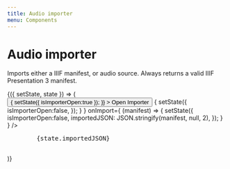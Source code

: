```yaml
---
title: Audio importer
menu: Components
---
```


# Audio importer
Imports either a IIIF manifest, or audio source. Always returns a valid IIIF Presentation 3 manifest.

<PropsTable of={AudioImporter} />

<Playground>
  <Component initialState={{ isImporterOpen: false, importedJSON: '' }}>
  {({ setState, state }) => (
    <div>
      <button 
        onClick={
          ()=>{
            setState({
              isImporterOpen:true
            });
          }}
      >
        Open Importer
      </button>
      <AudioImporter 
        open={state.isImporterOpen}
        onClose={
          ()=>{
            setState({
              isImporterOpen:false,
            });
          }
        }
        onImport={
          (manifest) => {
            setState({
              isImporterOpen:false,
              importedJSON: JSON.stringify(manifest, null, 2),
            });
          }
        }
      />
      <pre>
        {state.importedJSON}
      </pre>
    </div>
  )}
  </Component>
</Playground>